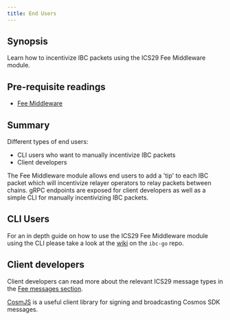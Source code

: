 ```yaml
---
title: End Users
---
```


## Synopsis

Learn how to incentivize IBC packets using the ICS29 Fee Middleware module.

## Pre-requisite readings

- [Fee Middleware](/docs/ibc/v6.3.x/middleware/ics29-fee/overview)

## Summary

Different types of end users:

- CLI users who want to manually incentivize IBC packets
- Client developers

The Fee Middleware module allows end users to add a 'tip' to each IBC packet which will incentivize relayer operators to relay packets between chains. gRPC endpoints are exposed for client developers as well as a simple CLI for manually incentivizing IBC packets.

## CLI Users

For an in depth guide on how to use the ICS29 Fee Middleware module using the CLI please take a look at the [wiki](https://github.com/cosmos/ibc-go/wiki/Fee-enabled-fungible-token-transfers#asynchronous-incentivization-of-a-fungible-token-transfer) on the `ibc-go` repo.

## Client developers

Client developers can read more about the relevant ICS29 message types in the [Fee messages section](/docs/ibc/v6.3.x/middleware/ics29-fee/msgs).

[CosmJS](https://github.com/cosmos/cosmjs) is a useful client library for signing and broadcasting Cosmos SDK messages.
